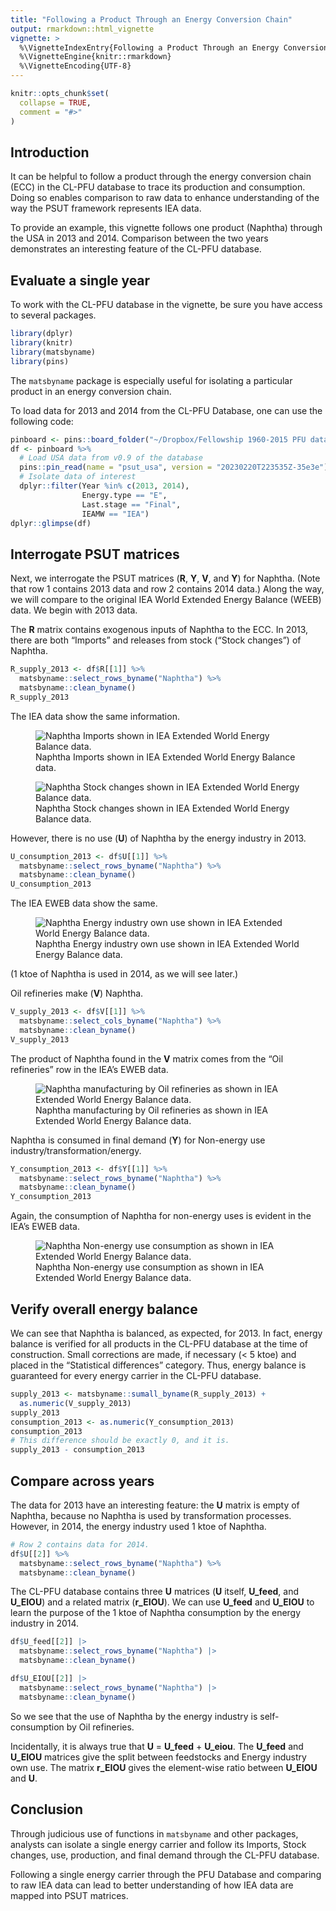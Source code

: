 ```yaml
---
title: "Following a Product Through an Energy Conversion Chain"
output: rmarkdown::html_vignette
vignette: >
  %\VignetteIndexEntry{Following a Product Through an Energy Conversion Chain}
  %\VignetteEngine{knitr::rmarkdown}
  %\VignetteEncoding{UTF-8}
---
```


```r
knitr::opts_chunk$set(
  collapse = TRUE,
  comment = "#>"
)
```

## Introduction

It can be helpful to follow a product
through the energy conversion chain (ECC) 
in the CL-PFU database 
to trace its production and consumption. 
Doing so enables comparison to raw data 
to enhance understanding of the way the PSUT framework represents IEA data.

To provide an example, 
this vignette follows one product (Naphtha) through the USA
in 2013 and 2014. 
Comparison between the two years demonstrates 
an interesting feature of the CL-PFU database.


## Evaluate a single year

To work with the CL-PFU database in the vignette, 
be sure you have access to several packages.


```r
library(dplyr)
library(knitr)
library(matsbyname)
library(pins)
```

The `matsbyname` package is especially useful
for isolating a particular product in an energy conversion chain.

To load data for 2013 and 2014 from the CL-PFU Database, 
one can use the following code:

```r
pinboard <- pins::board_folder("~/Dropbox/Fellowship 1960-2015 PFU database/OutputData/PipelineReleases")
df <- pinboard %>%
  # Load USA data from v0.9 of the database
  pins::pin_read(name = "psut_usa", version = "20230220T223535Z-35e3e") %>% 
  # Isolate data of interest
  dplyr::filter(Year %in% c(2013, 2014), 
                Energy.type == "E",
                Last.stage == "Final", 
                IEAMW == "IEA")
dplyr::glimpse(df)
```


## Interrogate PSUT matrices

Next, we interrogate the PSUT matrices 
(**R**, **Y**, **V**, and **Y**) for Naphtha. 
(Note that row 1 contains 2013 data and row 2 contains 2014 data.) 
Along the way, we will compare to the original
IEA World Extended Energy Balance (WEEB) data. 
We begin with 2013 data.

The **R** matrix contains 
exogenous inputs of Naphtha to the ECC.
In 2013, there are both "Imports" and releases from stock ("Stock changes") of Naphtha.

```r
R_supply_2013 <- df$R[[1]] %>% 
  matsbyname::select_rows_byname("Naphtha") %>%
  matsbyname::clean_byname()
R_supply_2013
```

The IEA data show the same information.

![Naphtha Imports shown in IEA Extended World Energy Balance data.](./figure/Naphtha_imports.png)

![Naphtha Stock changes shown in IEA Extended World Energy Balance data.](./figure/Naphtha_stock_changes.png)

However, there is no use (**U**) of Naphtha by the energy industry in 2013.

```r
U_consumption_2013 <- df$U[[1]] %>% 
  matsbyname::select_rows_byname("Naphtha") %>%
  matsbyname::clean_byname()
U_consumption_2013
```

The IEA EWEB data show the same.

![Naphtha Energy industry own use shown in IEA Extended World Energy Balance data.](./figure/Naphtha_EIOU.png)

(1 ktoe of Naphtha is used in 2014, as we will see later.)

Oil refineries make (**V**) Naphtha.

```r
V_supply_2013 <- df$V[[1]] %>% 
  matsbyname::select_cols_byname("Naphtha") %>%
  matsbyname::clean_byname()
V_supply_2013
```

The product of Naphtha found in the **V** matrix 
comes from the "Oil refineries" row in the IEA's EWEB data.

![Naphtha manufacturing by Oil refineries as shown in IEA Extended World Energy Balance data.](./figure/Naphtha_make.png)

Naphtha is consumed in final demand (**Y**) for Non-energy use industry/transformation/energy.

```r
Y_consumption_2013 <- df$Y[[1]] %>% 
  matsbyname::select_rows_byname("Naphtha") %>%
  matsbyname::clean_byname()
Y_consumption_2013
```

Again, the consumption of Naphtha for non-energy uses is evident in the IEA's EWEB data.


![Naphtha Non-energy use consumption as shown in IEA Extended World Energy Balance data.](./figure/Naphtha_final_demand.png)


## Verify overall energy balance

We can see that Naphtha is balanced, as expected, 
for 2013.
In fact, energy balance is verified for all products 
in the CL-PFU database at the time of construction. 
Small corrections are made, 
if necessary (< 5 ktoe) and placed in the "Statistical differences" category. 
Thus, energy balance is guaranteed for every energy carrier in the CL-PFU database.

```r
supply_2013 <- matsbyname::sumall_byname(R_supply_2013) + 
  as.numeric(V_supply_2013)
supply_2013
consumption_2013 <- as.numeric(Y_consumption_2013)
consumption_2013
# This difference should be exactly 0, and it is.
supply_2013 - consumption_2013
```


## Compare across years

The data for 2013 have an interesting feature: 
the **U** matrix is empty of Naphtha, because
no Naphtha is used by transformation processes. 
However, in 2014, the energy industry used 1 ktoe of Naphtha.

```r
# Row 2 contains data for 2014.
df$U[[2]] %>% 
  matsbyname::select_rows_byname("Naphtha") %>%
  matsbyname::clean_byname()
```

The CL-PFU database contains three **U** matrices
(**U** itself, **U_feed**, and **U_EIOU**) and
a related matrix (**r_EIOU**). 
We can use **U_feed** and **U_EIOU** to learn the purpose
of the 1 ktoe of Naphtha consumption by the energy industry in 2014.

```r
df$U_feed[[2]] |> 
  matsbyname::select_rows_byname("Naphtha") |> 
  matsbyname::clean_byname()

df$U_EIOU[[2]] |> 
  matsbyname::select_rows_byname("Naphtha") |> 
  matsbyname::clean_byname()
```

So we see that the use of Naphtha by the energy industry
is self-consumption by Oil refineries.

Incidentally, 
it is always true that **U** = **U_feed** + **U_eiou**.
The **U_feed** and **U_EIOU** matrices 
give the split between feedstocks and Energy industry own use.
The matrix **r_EIOU** gives the element-wise ratio between **U_EIOU** and **U**.


## Conclusion

Through judicious use of functions in `matsbyname` and other packages, 
analysts can isolate a single energy carrier and
follow its Imports, Stock changes, use, production, and
final demand through the CL-PFU database.

Following a single energy carrier through the PFU Database and comparing to raw IEA data can lead to better understanding of how IEA data are mapped into PSUT matrices.











